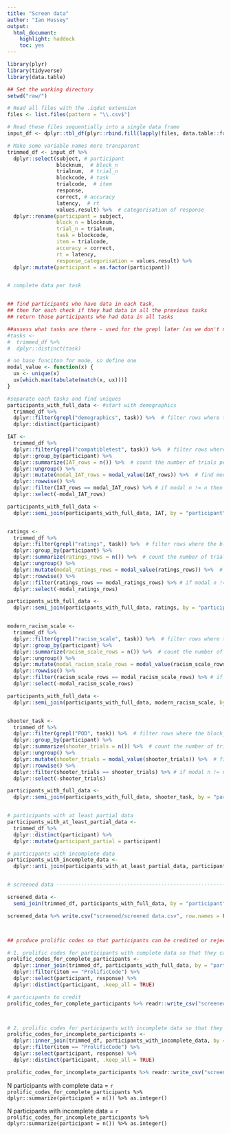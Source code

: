 ```yaml
---
title: "Screen data"
author: "Ian Hussey"
output:
  html_document:
    highlight: haddock
    toc: yes
---
```


```r
library(plyr)
library(tidyverse)
library(data.table)

## Set the working directory
setwd("raw/")

# Read all files with the .iqdat extension
files <- list.files(pattern = "\\.csv$")  

# Read these files sequentially into a single data frame
input_df <- dplyr::tbl_df(plyr::rbind.fill(lapply(files, data.table::fread, header = TRUE)))  # tbl_df() requires dplyr, rbind.fill() requires plyr, fread requires data.table
```


```r
# Make some variable names more transparent
trimmed_df <- input_df %>%
  dplyr::select(subject, # participant
                blocknum,  # block_n
                trialnum,  # trial_n
                blockcode, # task
                trialcode,  # item
                response,  
                correct, # accuracy
                latency,  # rt  
                values.result) %>%  # categorisation of response
  dplyr::rename(participant = subject,
                block_n = blocknum,
                trial_n = trialnum,
                task = blockcode,
                item = trialcode,
                accuracy = correct,
                rt = latency,
                response_categorisation = values.result) %>%
  dplyr::mutate(participant = as.factor(participant))


# complete data per task


## find participants who have data in each task, 
## then for each check if they had data in all the previous tasks
## return those participants who had data in all tasks

##assess what tasks are there - used for the grepl later (as we don't necessarially need to employ all block names)
#tasks <-
#  trimmed_df %>%
#  dplyr::distinct(task)

# no base funciton for mode, so define one
modal_value <- function(x) {
  ux <- unique(x)
  ux[which.max(tabulate(match(x, ux)))]
}

#separate each tasks and find uniques
participants_with_full_data <- #start with demographics
  trimmed_df %>%
  dplyr::filter(grepl("demographics", task)) %>%  # filter rows where the block_name includes string
  dplyr::distinct(participant)

IAT <-
  trimmed_df %>%
  dplyr::filter(grepl("compatibletest", task)) %>%  # filter rows where the block_name includes string
  dplyr::group_by(participant) %>%
  dplyr::summarize(IAT_rows = n()) %>%  # count the number of trials per participant
  dplyr::ungroup() %>%
  dplyr::mutate(modal_IAT_rows = modal_value(IAT_rows)) %>%  # find modal n of trials
  dplyr::rowwise() %>%
  dplyr::filter(IAT_rows == modal_IAT_rows) %>% # if modal n != n then data is missing or participants has duplicate performance.
  dplyr::select(-modal_IAT_rows)

participants_with_full_data <- 
  dplyr::semi_join(participants_with_full_data, IAT, by = "participant")


ratings <-
  trimmed_df %>%
  dplyr::filter(grepl("ratings", task)) %>%  # filter rows where the block_name includes string
  dplyr::group_by(participant) %>%
  dplyr::summarize(ratings_rows = n()) %>%  # count the number of trials per participant
  dplyr::ungroup() %>%
  dplyr::mutate(modal_ratings_rows = modal_value(ratings_rows)) %>%  # find modal n of trials
  dplyr::rowwise() %>%
  dplyr::filter(ratings_rows == modal_ratings_rows) %>% # if modal n != n then data is missing or participants has duplicate performance.
  dplyr::select(-modal_ratings_rows)

participants_with_full_data <- 
  dplyr::semi_join(participants_with_full_data, ratings, by = "participant")


modern_racism_scale <-
  trimmed_df %>%
  dplyr::filter(grepl("racism_scale", task)) %>%  # filter rows where the block_name includes string
  dplyr::group_by(participant) %>%
  dplyr::summarize(racism_scale_rows = n()) %>%  # count the number of trials per participant
  dplyr::ungroup() %>%
  dplyr::mutate(modal_racism_scale_rows = modal_value(racism_scale_rows)) %>%  # find modal n of trials
  dplyr::rowwise() %>%
  dplyr::filter(racism_scale_rows == modal_racism_scale_rows) %>% # if modal n != n then data is missing or participants has duplicate performance.
  dplyr::select(-modal_racism_scale_rows)

participants_with_full_data <-
  dplyr::semi_join(participants_with_full_data, modern_racism_scale, by = "participant")


shooter_task <-
  trimmed_df %>%
  dplyr::filter(grepl("POD", task)) %>%  # filter rows where the block_name includes string
  dplyr::group_by(participant) %>%
  dplyr::summarize(shooter_trials = n()) %>%  # count the number of trials per participant
  dplyr::ungroup() %>%
  dplyr::mutate(shooter_trials = modal_value(shooter_trials)) %>%  # find modal n of trials
  dplyr::rowwise() %>%
  dplyr::filter(shooter_trials == shooter_trials) %>% # if modal n != n then data is missing or participants has duplicate performance.
  dplyr::select(-shooter_trials)

participants_with_full_data <-
  dplyr::semi_join(participants_with_full_data, shooter_task, by = "participant")


# participants with at least partial data
participants_with_at_least_partial_data <-
  trimmed_df %>%
  dplyr::distinct(participant) %>%
  dplyr::mutate(participant_partial = participant) 

# participants with incomplete data
participants_with_incomplete_data <-
  dplyr::anti_join(participants_with_at_least_partial_data, participants_with_full_data, by = "participant")


# screened data -----------------------------------------------------------

screened_data <- 
  semi_join(trimmed_df, participants_with_full_data, by = "participant")

screened_data %>% write.csv("screened/screened data.csv", row.names = FALSE)



## produce prolific codes so that participants can be credited or rejected

# 1. prolific codes for participants with complete data so that they can be paid
prolific_codes_for_complete_participants <-
  dplyr::inner_join(trimmed_df, participants_with_full_data, by = "participant") %>%
  dplyr::filter(item == "ProlificCode") %>%
  dplyr::select(participant, response) %>%
  dplyr::distinct(participant, .keep_all = TRUE) 

# participants to credit
prolific_codes_for_complete_participants %>% readr::write_csv("screened/prolific codes - complete data.csv")



# 2. prolific codes for participants with incomplete data so that they can be rejected
prolific_codes_for_incomplete_participants <-
  dplyr::inner_join(trimmed_df, participants_with_incomplete_data, by = "participant") %>%
  dplyr::filter(item == "ProlificCode") %>%
  dplyr::select(participant, response) %>%
  dplyr::distinct(participant, .keep_all = TRUE)

prolific_codes_for_incomplete_participants %>% readr::write_csv("screened/prolific codes - incomplete data.csv")
```


N participants with complete data = `r prolific_codes_for_complete_participants %>% dplyr::summarize(participant = n()) %>% as.integer()`

N participants with incomplete data = `r prolific_codes_for_incomplete_participants %>% dplyr::summarize(participant = n()) %>% as.integer()`

